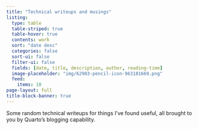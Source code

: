 ```yaml
---
title: "Technical writeups and musings"
listing:
  type: table
  table-striped: true
  table-hover: true
  contents: work
  sort: "date desc"
  categories: false
  sort-ui: false
  filter-ui: false
  fields: [date, title, description, author, reading-time]
  image-placeholder: "img/62903-pencil-icon-963181669.png"
  feed: 
    items: 10
page-layout: full
title-block-banner: true
---
```


Some random technical writeups for things I've found useful, all brought to you by Quarto's blogging capability. 
